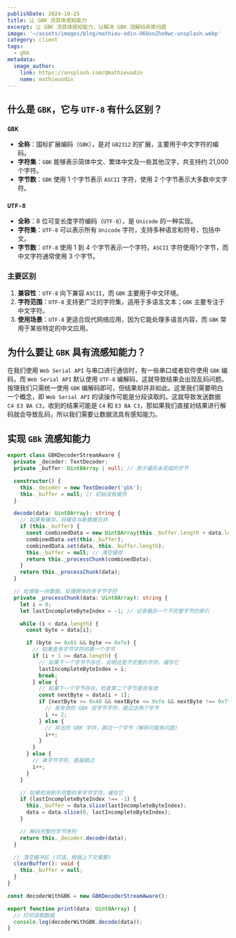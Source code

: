 ```yaml
---
publishDate: 2024-10-25
title: 让 GBK 流具体感知能力
excerpt: 让 GBK 流具体感知能力，以解决 GBK 流解码异常问题
image: '~/assets/images/blog/mathieu-odin-U6UxnZho0wc-unsplash.webp'
category: client
tags:
  - gbk
metadata:
  image_author:
    link: https://unsplash.com/@mathieuodin
    name: mathieuodin
---
```


## 什么是 `GBK`，它与 `UTF-8` 有什么区别？

### `GBK`

- **全称**：国标扩展编码（`GBK`），是对 `GB2312` 的扩展，主要用于中文字符的编码。
- **字符集**：`GBK` 能够表示简体中文、繁体中文及一些其他汉字，共支持约 21,000 个字符。
- **字节数**：`GBK` 使用 1 个字节表示 `ASCII` 字符，使用 2 个字节表示大多数中文字符。

### `UTF-8`

- **全称**：8 位可变长度字符编码（`UTF-8`），是 `Unicode` 的一种实现。
- **字符集**：`UTF-8` 可以表示所有 `Unicode` 字符，支持多种语言和符号，包括中文。
- **字节数**：`UTF-8` 使用 1 到 4 个字节表示一个字符。`ASCII` 字符使用1个字节，而中文字符通常使用 3 个字节。

### 主要区别

1. **兼容性**：`UTF-8` 向下兼容 `ASCII`，而 `GBK` 主要用于中文环境。
2. **字符范围**：`UTF-8` 支持更广泛的字符集，适用于多语言文本；`GBK` 主要专注于中文字符。
3. **使用场景**：`UTF-8` 更适合现代网络应用，因为它能处理多语言内容，而 `GBK` 常用于某些特定的中文应用。

## 为什么要让 `GBK` 具有流感知能力？

在我们使用 `Web Serial API` 与串口进行通信时，有一些串口或者软件使用 `GBK` 编码，而 `Web Serial API` 默认使用 `UTF-8` 编解码，这就导致结果会出现乱码问题。按理我们只需统一使用 `GBK` 编解码即可，但结果却并非如此。这里我们需要明白一个概念，即 `Web Serial API` 的读操作可能是分段读取的。这就导致发送数据 `C4 E3 BA C3`，收到的结果可能是 `C4` 和 `E3 BA C3`，那如果我们直接对结果进行解码就会导致乱码，所以我们需要让数据流具有感知能力。

## 实现 `GBk` 流感知能力

```typescript
export class GBKDecoderStreamAware {
  private _decoder: TextDecoder;
  private _buffer: Uint8Array | null; // 用于缓存未完成的字节

  constructor() {
    this._decoder = new TextDecoder('gbk');
    this._buffer = null; // 初始没有缓存
  }

  decode(data: Uint8Array): string {
    // 如果有缓存，将缓存与新数据合并
    if (this._buffer) {
      const combinedData = new Uint8Array(this._buffer.length + data.length);
      combinedData.set(this._buffer);
      combinedData.set(data, this._buffer.length);
      this._buffer = null; // 清空缓存
      return this._processChunk(combinedData);
    }
    return this._processChunk(data);
  }

  // 处理每一块数据，处理跨块的多字节字符
  private _processChunk(data: Uint8Array): string {
    let i = 0;
    let lastIncompleteByteIndex = -1; // 记录最后一个不完整字节的索引

    while (i < data.length) {
      const byte = data[i];

      if (byte >= 0x81 && byte <= 0xfe) {
        // 如果是多字节字符的第一个字节
        if (i + 1 >= data.length) {
          // 如果下一个字节不存在，说明这是不完整的字符，缓存它
          lastIncompleteByteIndex = i;
          break;
        } else {
          // 如果下一个字节存在，检查第二个字节是否有效
          const nextByte = data[i + 1];
          if (nextByte >= 0x40 && nextByte <= 0xfe && nextByte !== 0x7f) {
            // 是有效的 GBK 双字节字符，跳过这两个字节
            i += 2;
          } else {
            // 非法的 GBK 字符，跳过一个字节（解码可能有问题）
            i++;
          }
        }
      } else {
        // 单字节字符，直接跳过
        i++;
      }
    }

    // 如果检测到不完整的多字节字符，缓存它
    if (lastIncompleteByteIndex !== -1) {
      this._buffer = data.slice(lastIncompleteByteIndex);
      data = data.slice(0, lastIncompleteByteIndex);
    }

    // 解码完整的字节序列
    return this._decoder.decode(data);
  }

  // 清空缓冲区 (可选，根据上下文需要)
  clearBuffer(): void {
    this._buffer = null;
  }
}

const decoderWithGBK = new GBKDecoderStreamAware();

export function print(data: Uint8Array) {
  // 打印读取数据
  console.log(decoderWithGBK.decode(data));
}
```
